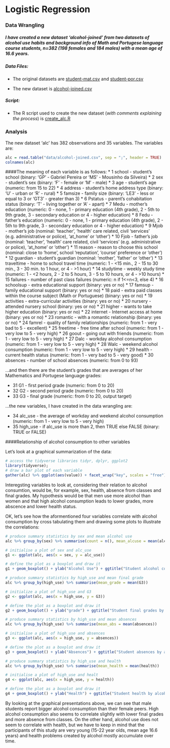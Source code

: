 # Logistic Regression

### Data Wrangling

##### I have created a new dataset 'alcohol-joined' from two datasets of alcohol use habits and background info of Math and Portugese language course students, n=382 (198 females and 184 males) with a mean age of 16.6 years.  

##### Data Files:  
* The original datasets are [student-mat.csv](https://github.com/huttusam/IODS-project/blob/master/data/student-mat.csv) and [student-por.csv](https://github.com/huttusam/IODS-project/blob/master/data/student-por.csv)

* The new dataset is [alcohol-joined.csv](https://github.com/huttusam/IODS-project/blob/master/data/alcohol-joined.csv)  

##### Script:  
* The R script used to create the new dataset (*with comments explaining the process*) is [create_alc.R](https://github.com/huttusam/IODS-project/blob/master/data/create_alc.R)  
  
### Analysis

The new dataset 'alc' has 382 observations and 35 variables. The variables are:

```r
alc = read.table("data/alcohol-joined.csv", sep = ";", header = TRUE)
colnames(alc)
```
####The meaning of each variable is as follows:
* 1 school - student's school (binary: 'GP' - Gabriel Pereira or 'MS' - Mousinho da Silveira) 
* 2 sex - student's sex (binary: 'F' - female or 'M' - male) 
* 3 age - student's age (numeric: from 15 to 22) 
* 4 address - student's home address type (binary: 'U' - urban or 'R' - rural) 
* 5 famsize - family size (binary: 'LE3' - less or equal to 3 or 'GT3' - greater than 3) 
* 6 Pstatus - parent's cohabitation status (binary: 'T' - living together or 'A' - apart) 
* 7 Medu - mother's education (numeric: 0 - none, 1 - primary education (4th grade), 2 -  5th to 9th grade, 3 -  secondary education or 4 -  higher education) 
* 8 Fedu - father's education (numeric: 0 - none, 1 - primary education (4th grade), 2 -  5th to 9th grade, 3 -  secondary education or 4 -  higher education) 
* 9 Mjob - mother's job (nominal: 'teacher', 'health' care related, civil 'services' (e.g. administrative or police), 'at_home' or 'other') 
* 10 Fjob - father's job (nominal: 'teacher', 'health' care related, civil 'services' (e.g. administrative or police), 'at_home' or 'other') 
* 11 reason - reason to choose this school (nominal: close to 'home', school 'reputation', 'course' preference or 'other') 
* 12 guardian - student's guardian (nominal: 'mother', 'father' or 'other') 
* 13 traveltime - home to school travel time (numeric: 1 - <15 min., 2 - 15 to 30 min., 3 - 30 min. to 1 hour, or 4 - >1 hour) 
* 14 studytime - weekly study time (numeric: 1 - <2 hours, 2 - 2 to 5 hours, 3 - 5 to 10 hours, or 4 - >10 hours) 
* 15 failures - number of past class failures (numeric: n if 1<=n<3, else 4) 
* 16 schoolsup - extra educational support (binary: yes or no) 
* 17 famsup - family educational support (binary: yes or no) 
* 18 paid - extra paid classes within the course subject (Math or Portuguese) (binary: yes or no) 
* 19 activities - extra-curricular activities (binary: yes or no) 
* 20 nursery - attended nursery school (binary: yes or no) 
* 21 higher - wants to take higher education (binary: yes or no) 
* 22 internet - Internet access at home (binary: yes or no) 
* 23 romantic - with a romantic relationship (binary: yes or no) 
* 24 famrel - quality of family relationships (numeric: from 1 - very bad to 5 - excellent) 
* 25 freetime - free time after school (numeric: from 1 - very low to 5 - very high) 
* 26 goout - going out with friends (numeric: from 1 - very low to 5 - very high) 
* 27 Dalc - workday alcohol consumption (numeric: from 1 - very low to 5 - very high) 
* 28 Walc - weekend alcohol consumption (numeric: from 1 - very low to 5 - very high) 
* 29 health - current health status (numeric: from 1 - very bad to 5 - very good) 
* 30 absences - number of school absences (numeric: from 0 to 93)  
  
...and then there are the student's grades that are averages of her Mathematics and Portugese language grades:  
  
* 31 G1 - first period grade (numeric: from 0 to 20) 
* 32 G2 - second period grade (numeric: from 0 to 20) 
* 33 G3 - final grade (numeric: from 0 to 20, output target)  

...the new variables, I have created in the data wrangling are:  
  
* 34 alc_use - the average of workday and weekend alcohol consumption (numeric: from 1 - very low to 5 - very high)
* 35 high_use - if alc_use is more than 2, then TRUE else FALSE (binary: TRUE or FALSE)  

####Relationship of alcohol consumption to other variables

Let's look at a graphical summarization of the data:

```r
# access the tidyverse libraries tidyr, dplyr, ggplot2
library(tidyverse);
# draw a bar plot of each variable
gather(alc) %>% ggplot(aes(value)) + facet_wrap("key", scales = "free") + geom_bar()

```

Interegsting variables to look at, considering their relation to alcohol consumtion, would be, for example, sex, health, absence from classes and final grades. My hypothesis would be that men use more alcohol than women and that high alcohol consumption leads to lower grades, more abscence and lower health status.  

OK, let's see how the aformentioned four variables correlate with alcohol consumption by cross tabulating them and drawing some plots to illustrate the correlations:

```r

# produce summary statistics by sex and mean alcohol use
alc %>% group_by(sex) %>% summarise(count = n(), mean_alcuse = mean(alc_use)) 

# initialise a plot of sex and alc_use
g1 <- ggplot(alc, aes(x = sex, y = alc_use))

# define the plot as a boxplot and draw it
g1 + geom_boxplot() + ylab("Alcohol Use") + ggtitle("Student alcohol consumption by sex")

# produce summary statistics by high_use and mean final grade
alc %>% group_by(high_use) %>% summarise(mean_grade = mean(G3)) 

# initialize a plot of high_use and G3
g2 <- ggplot(alc, aes(x = high_use, y = G3))

# define the plot as a boxplot and draw it
g2 + geom_boxplot() + ylab("grade") + ggtitle("Student final grades by alcohol consumption")

# produce summary statistics by high_use and mean absences
alc %>% group_by(high_use) %>% summarise(mean_abs = mean(absences)) 

# initialise a plot of high_use and absences
g3 <- ggplot(alc, aes(x = high_use, y = absences))

# define the plot as a boxplot and draw it
g3 + geom_boxplot() + ylab("Absences") + ggtitle("Student absences by alcohol consumption")

# produce summary statistics by high_use and health
alc %>% group_by(high_use) %>% summarise(mean_health = mean(health)) 

# initialise a plot of high_use and healt
g4 <- ggplot(alc, aes(x = high_use, y = health))

# define the plot as a boxplot and draw it
g4 + geom_boxplot() + ylab("Health") + ggtitle("Student health by alcohol consumption")

```  

By looking at the graphical presentations above, we can see that male students report bigger alcohol consumption than their female peers. High alcohol consumption also seems to correlate slightly with lower final grades and more absence from classes. On the other hand, alcohol use does not seem to correlate with health, but we have to keep in mind that the participants of this study are very young (15-22 year olds, mean age 16.6 years) and health problems created by alcohol mostly accumulate over time.



